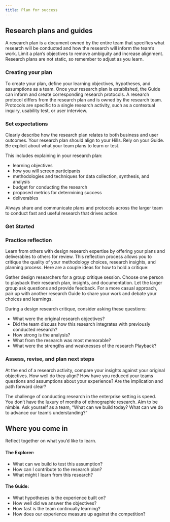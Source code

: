 ```yaml
---
title: Plan for success
---
```



## Research plans and guides  

A research plan is a document owned by the entire team that specifies what research will be conducted and how the research will inform the team’s work. Limit a plan’s objectives to remove ambiguity and increase alignment. Research plans are not static, so remember to adjust as you learn.

### Creating your plan

To create your plan, define your learning objectives, hypotheses, and assumptions as a team. Once your research plan is established, the Guide can inform and create corresponding research protocols. A research protocol differs from the research plan and is owned by the research team. Protocols are specific to a single research activity, such as a contextual inquiry, usability test, or user interview.

### Set expectations

Clearly describe how the research plan relates to both business and user outcomes. Your research plan should align to your Hills. Rely on your Guide. Be explicit about what your team plans to learn or test.

This includes explaining in your research plan:

- learning objectives
- how you will screen participants
- methodologies and techniques for data collection, synthesis, and analysis
- budget for conducting the research
- proposed metrics for determining success
- deliverables

Always share and communicate plans and protocols across the larger team to conduct fast and useful research that drives action.

### Get Started

<Row className="resource-card-group">
<Column colMd={4} colLg={4} noGutterSm>
<ResourceCard
  title="IBM Design research plan template"
  aspectRatio="2:1"
  actionIcon="launch"
  href="../../ResearchPlan_v2.docx"
>

</ResourceCard>
</Column>
<Column colMd={4} colLg={4} noGutterSm>
<ResourceCard
  title="IBM Design Research protocol template"
  aspectRatio="2:1"
  actionIcon="launch"
  href="../../test.pdf"
>

</ResourceCard>
</Column>
</Row>

### Practice reflection

Learn from others with design research expertise by offering your plans and deliverables to others for review. This reflection process allows you to critique the quality of your methodology choices, research insights, and planning process. Here are a couple ideas for how to hold a critique:

Gather design researchers for a group critique session. Choose one person to playback their research plan, insights, and documentation. Let the larger group ask questions and provide feedback. For a more casual approach, pair up with another research Guide to share your work and debate your choices and learnings.

During a design research critique, consider asking these questions:

<Row className="bullets-no-bottom-margin">
<Column colMd={7} colLg={7}>

- What were the original research objectives?
- Did the team discuss how this research integrates with previously conducted research?
- How strong is the analysis?
- What from the research was most memorable?
- What were the strengths and weaknesses of the research Playback?

</Column>
</Row>

### Assess, revise, and plan next steps

At the end of a research activity, compare your insights against your original objectives. How well do they align? How have you reduced your teams questions and assumptions about your experience? Are the implication and path forward clear?

The challenge of conducting research in the enterprise setting is speed. You don’t have the luxury of months of ethnographic research. Aim to be nimble. Ask yourself as a team, “What can we build today? What can we do to advance our team’s understanding?”

## Where you come in

Reflect together on what you’d like to learn.

#### The Explorer:

- What can we build to test this assumption?
- How can I contribute to the research plan?
- What might I learn from this research?

#### The Guide:

- What hypotheses is the experience built on?
- How well did we answer the objectives?
- How fast is the team continually learning?
- How does our experience measure up against the competition?
